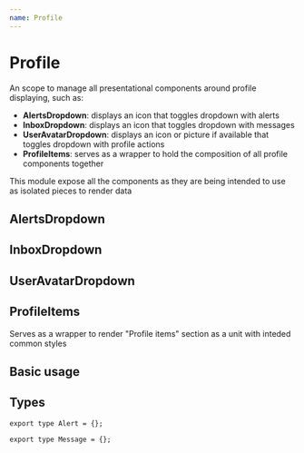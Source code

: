```yaml
---
name: Profile
---
```



# Profile

An scope to manage all presentational components around profile displaying, such as:

- **AlertsDropdown**: displays an icon that toggles dropdown with alerts
- **InboxDropdown**: displays an icon that toggles dropdown with messages
- **UserAvatarDropdown**: displays an icon or picture if available that toggles dropdown with profile actions
- **ProfileItems**: serves as a wrapper to hold the composition of all profile components together

This module expose all the components as they are being intended to use as isolated pieces to render data

## AlertsDropdown

<PropsTable of={AlertsDropdown} />

## InboxDropdown

<PropsTable of={InboxDropdown} />

## UserAvatarDropdown

<PropsTable of={UserAvatarDropdown} />

## ProfileItems

Serves as a wrapper to render "Profile items" section as a unit with inteded common styles

## Basic usage

<Playground>
  <ProfileItems>
    <AlertsDropdown alerts={[notifications[1]]} />
    <InboxDropdown messages={[notifications[0], notifications[2]]} />
    <UserAvatarDropdown />
  </ProfileItems>
</Playground>

## Types

```
export type Alert = {};
```

```
export type Message = {};
```
